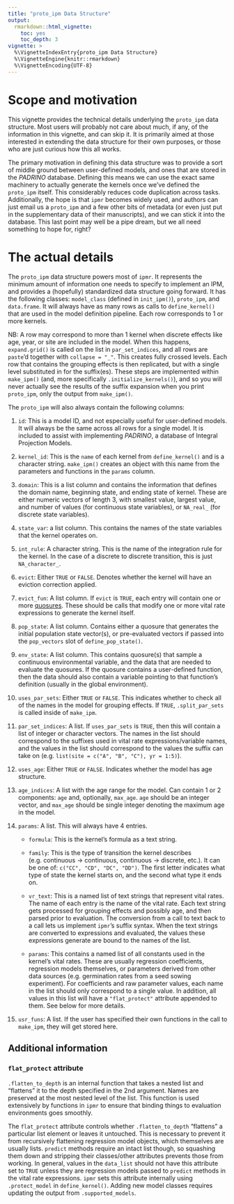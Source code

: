 ```yaml
---
title: "proto_ipm Data Structure"
output:
  rmarkdown::html_vignette: 
    toc: yes
    toc_depth: 3
vignette: >
  %\VignetteIndexEntry{proto_ipm Data Structure}
  %\VignetteEngine{knitr::rmarkdown}
  %\VignetteEncoding{UTF-8}
---
```


# Scope and motivation

This vignette provides the technical details underlying the `proto_ipm` data structure. Most users will probably not care about much, if any, of the information in this vignette, and can skip it. It is primarily aimed at those interested in extending the data structure for their own purposes, or those who are just curious how this all works.

The primary motivation in defining this data structure was to provide a sort of middle ground between user-defined models, and ones that are stored in the *PADRINO* database. Defining this means we can use the exact same machinery to actually generate the kernels once we've defined the `proto_ipm` itself. This considerably reduces code duplication across tasks. Additionally, the hope is that `ipmr` becomes widely used, and authors can just email us a `proto_ipm` and a few other bits of metadata (or even just put in the supplementary data of their manuscripts), and we can stick it into the database. This last point may well be a pipe dream, but we all need something to hope for, right?

# The actual details

The `proto_ipm` data structure powers most of `ipmr`. It represents the minimum amount of information one needs to specify to implement an IPM, and provides a (hopefully) standardized data structure going forward. It has the following classes: `model_class` (defined in `init_ipm()`), `proto_ipm`, and `data.frame`. It will always have as many rows as calls to `define_kernel()`  that are used in the model definition pipeline. Each row corresponds to 1 or more kernels. 

NB: A row may correspond to more than 1 kernel when discrete effects like age, year, or site are included in the model. When this happens, `expand.grid()` is called on the list in `par_set_indices`, and all rows are `paste`'d together with `collapse = "_"`. This creates fully crossed levels. Each row that contains the grouping effects is then replicated, but with a single level substituted in for the suffix(es). These steps are implemented within `make_ipm()` (and, more specifically `.initialize_kernels()`), and so you will never actually see the results of the suffix expansion when you print `proto_ipm`, only the output from `make_ipm()`. 

The `proto_ipm` will also always contain the following columns:

1. `id`: This is a model ID, and not especially useful for user-defined models. It will always be the same across all rows for a single model. It is included to assist with implementing *PADRINO*, a database of Integral Projection Models.

2. `kernel_id`: This is the `name` of each kernel from `define_kernel()` and is a character string. `make_ipm()` creates an object with this name from the parameters and functions in the `params` column. 

3. `domain`: This is a list column and contains the information that defines the domain name, beginning state, and ending state of kernel. These are either numeric vectors of length 3, with smallest value, largest value, and number of values (for continuous state variables), or `NA_real_` (for discrete state variables).

4. `state_var`: a list column. This contains the names of the state variables that the kernel operates on.

5. `int_rule`: A character string. This is the name of the integration rule for the kernel. In the case of a discrete to discrete transition, this is just `NA_character_`.

6. `evict`: Either `TRUE` or `FALSE`. Denotes whether the kernel will have an eviction correction applied.

7. `evict_fun`: A list column. If `evict` is `TRUE`, each entry will contain one or more [quosures](https://rlang.r-lib.org/reference/eval_tidy.html). These should be calls that modify one or more vital rate expressions to generate the kernel itself. 

8. `pop_state`: A list column. Contains either a quosure that generates the initial population state vector(s), or pre-evaluated vectors if passed into the `pop_vectors` slot of `define_pop_state()`.

9. `env_state`: A list column. This contains quosure(s) that sample a continuous environmental variable, and the data that are needed to evaluate the quosures. If the quosure contains a user-defined function, then the data should also contain a variable pointing to that function's definition (usually in the global environment).

10. `uses_par_sets`: Either `TRUE` or `FALSE`. This indicates whether to check all of the names in the model for grouping effects. If `TRUE`, `.split_par_sets` is called inside of `make_ipm`. 

11. `par_set_indices`: A list. If `uses_par_sets` is `TRUE`, then this will contain a list of integer or character vectors. The names in the list should correspond to the suffixes used in vital rate expressions/variable names, and the values in the list should correspond to the values the suffix can take on (e.g. `list(site = c("A", "B", "C"), yr = 1:5)`).

12. `uses_age`: Either `TRUE` or `FALSE`. Indicates whether the model has age structure.

13. `age_indices`: A list with the age range for the model. Can contain 1 or 2 components: `age` and, optionally, `max_age`. `age` should be an integer vector, and `max_age` should be single integer denoting the maximum age in the model.

14. `params`: A list. This will always have 4 entries. 

    - `formula`: This is the kernel's formula as a text string.
    
    - `family`: This is the type of transition the kernel describes (e.g. continuous -> continuous, continuous -> discrete, etc.). It can be one of: `c("CC", "CD", "DC", "DD")`. The first letter indicates what type of state the kernel starts on, and the second what type it ends on.
    
    - `vr_text`: This is a named list of text strings that represent vital rates. The name of each entry is the name of the vital rate. Each text string gets processed for grouping effects and possibly age, and then parsed prior to evaluation. The conversion from a call to text back to a call lets us implement `ipmr`'s suffix syntax. When the text strings are converted to expressions and evaluated, the values these expressions generate are bound to the names of the list.
    
    - `params`: This contains a named list of all constants used in the kernel's vital rates. These are usually regression coefficients, regression models themselves, or parameters derived from other data sources (e.g. germination rates from a seed sowing experiment). For coefficients and raw parameter values, each name in the list should only correspond to a single value. In addition, all values in this list will have a `"flat_protect"` attribute appended to them. See below for more details. 
    
15. `usr_funs`: A list. If the user has specified their own functions in the call to `make_ipm`, they will get stored here. 


## Additional information

### `flat_protect` attribute

`.flatten_to_depth` is an internal function that takes a nested list and "flattens" it to the depth specified in the 2nd argument. Names are preserved at the most nested level of the list. This function is used extensively by functions in `ipmr` to ensure that binding things to evaluation environments goes smoothly. 

The `flat_protect` attribute controls whether `.flatten_to_depth` "flattens" a particular list element or leaves it untouched. This is necessary to prevent it from recursively flattening regression model objects, which themselves are usually lists. `predict` methods require an intact list though, so squashing them down and stripping their classes/other attributes prevents those from working. In general, values in the `data_list` should not have this attribute set to `TRUE` unless they are regression models passed to `predict` methods in the vital rate expressions. `ipmr` sets this attribute internally using `.protect_model` in `define_kernel()`. Adding new model classes requires updating the output from `.supported_models`. 

